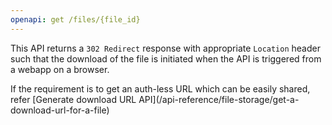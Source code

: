 ```yaml
---
openapi: get /files/{file_id}
---
```


This API returns a `302 Redirect` response with appropriate `Location` header such that the download of the file is initiated when the API is triggered from a webapp on a browser.

<Note>
  If the requirement is to get an auth-less URL which can be easily shared, refer [Generate download URL API](/api-reference/file-storage/get-a-download-url-for-a-file) 
</Note>
